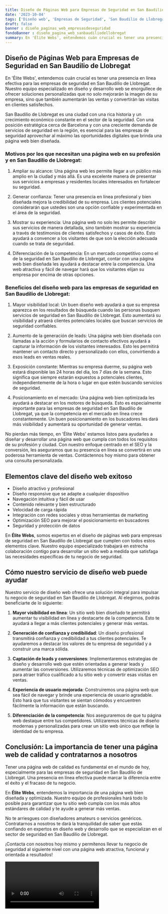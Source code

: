 ```yaml
---
title: Diseño de Páginas Web para Empresas de Seguridad en San Baudilio de Llobregat
date: '2023-10-04'
tags: ['Diseño web', 'Empresas de Seguridad', 'San Baudilio de Llobregat']
draft: false
banner : diseño_paginas_web_empresasdeseguridad
fondoBanner : diseño_pagina_web_sanbaudiliodellobregat
summary: En 'Élite Webs', entendemos cuán crucial es tener una presencia en línea efectiva para las empresas de seguridad en San Baudilio de Llobregat. Nuestro equipo especializado en diseño y desarrollo web se enorgullece de ofrecer soluciones personalizadas que no solo mejorarán la imagen de su empresa, sino que también aumentarán las ventas y convertirán las visitas en clientes satisfechos.
---
```


## Diseño de Páginas Web para Empresas de Seguridad en San Baudilio de Llobregat

En 'Élite Webs', entendemos cuán crucial es tener una presencia en línea efectiva para las empresas de seguridad en San Baudilio de Llobregat. Nuestro equipo especializado en diseño y desarrollo web se enorgullece de ofrecer soluciones personalizadas que no solo mejorarán la imagen de su empresa, sino que también aumentarán las ventas y convertirán las visitas en clientes satisfechos.

San Baudilio de Llobregat es una ciudad con una rica historia y un crecimiento económico constante en el sector de la seguridad. Con una posición estratégica cerca de Barcelona y con una creciente demanda de servicios de seguridad en la región, es esencial para las empresas de seguridad aprovechar al máximo las oportunidades digitales que brinda una página web bien diseñada.

### Motivos por los que necesitan una página web en su profesión y en San Baudilio de Llobregat:

1. Ampliar su alcance: Una página web les permite llegar a un público más amplio en la ciudad y más allá. Es una excelente manera de presentar sus servicios a empresas y residentes locales interesados en fortalecer su seguridad.

2. Generar confianza: Tener una presencia en línea profesional y bien diseñada mejora la credibilidad de su empresa. Los clientes potenciales considerarán que ustedes son una opción confiable y experimentada en el área de la seguridad.

3. Mostrar su experiencia: Una página web no solo les permite describir sus servicios de manera detallada, sino también mostrar su experiencia a través de testimonios de clientes satisfechos y casos de éxito. Esto ayudará a convencer a los visitantes de que son la elección adecuada cuando se trata de seguridad.

4. Diferenciación de la competencia: En un mercado competitivo como el de la seguridad en San Baudilio de Llobregat, contar con una página web bien diseñada les ayudará a destacar entre la competencia. Una web atractiva y fácil de navegar hará que los visitantes elijan su empresa por encima de otras opciones.

### Beneficios del diseño web para las empresas de seguridad en San Baudilio de Llobregat:

1. Mayor visibilidad local: Un buen diseño web ayudará a que su empresa aparezca en los resultados de búsqueda cuando las personas busquen servicios de seguridad en San Baudilio de Llobregat. Esto aumentará su visibilidad y atraerá clientes potenciales locales que buscan servicios de seguridad confiables.

2. Aumento de la generación de leads: Una página web bien diseñada con llamadas a la acción y formularios de contacto efectivos ayudará a capturar la información de los visitantes interesados. Esto les permitirá mantener un contacto directo y personalizado con ellos, convirtiendo a esos leads en ventas reales.

3. Exposición constante: Mientras su empresa duerme, su página web estará disponible las 24 horas del día, los 7 días de la semana. Esto significa que siempre estarán expuestos a potenciales clientes, independientemente de la hora o lugar en que estén buscando servicios de seguridad.

4. Posicionamiento en el mercado: Una página web bien optimizada les ayudará a destacar en los motores de búsqueda. Esto es especialmente importante para las empresas de seguridad en San Baudilio de Llobregat, ya que la competencia en el mercado en línea crece constantemente. Un buen posicionamiento en los buscadores les dará más visibilidad y aumentará su oportunidad de generar ventas.

No pierdan más tiempo, en 'Élite Webs' estamos listos para ayudarles a diseñar y desarrollar una página web que cumpla con todos los requisitos de su profesión y ciudad. Con nuestro enfoque centrado en el SEO y la conversión, les aseguramos que su presencia en línea se convertirá en una poderosa herramienta de ventas. Contáctennos hoy mismo para obtener una consulta personalizada.

<GifSeo />

<Cta />

## Elementos clave del diseño web exitoso

- Diseño atractivo y profesional
- Diseño responsive que se adapte a cualquier dispositivo
- Navegación intuitiva y fácil de usar
- Contenido relevante y bien estructurado
- Velocidad de carga rápida
- Integración con redes sociales y otras herramientas de marketing
- Optimización SEO para mejorar el posicionamiento en buscadores
- Seguridad y protección de datos

En **Élite Webs**, somos expertos en el diseño de páginas web para empresas de seguridad en San Baudilio de Llobregat que cumplen con todos estos elementos clave. Nuestro equipo especializado trabajará en estrecha colaboración contigo para desarrollar un sitio web a medida que satisfaga las necesidades específicas de tu negocio de seguridad.

## Cómo nuestro servicio de diseño web puede ayudar

Nuestro servicio de diseño web ofrece una solución integral para impulsar tu negocio de seguridad en San Baudilio de Llobregat. Al elegirnos, podrás beneficiarte de lo siguiente:

1. **Mayor visibilidad en línea**: Un sitio web bien diseñado te permitirá aumentar tu visibilidad en línea y destacarte de la competencia. Esto te ayudará a llegar a más clientes potenciales y generar más ventas.

2. **Generación de confianza y credibilidad**: Un diseño profesional transmitirá confianza y credibilidad a tus clientes potenciales. Te ayudaremos a destacar los valores de tu empresa de seguridad y a construir una marca sólida.

3. **Captación de leads y conversiones**: Implementaremos estrategias de diseño y desarrollo web que estén orientadas a generar leads y aumentar las conversiones. Utilizaremos técnicas de optimización SEO para atraer tráfico cualificado a tu sitio web y convertir esas visitas en ventas.

4. **Experiencia de usuario mejorada**: Construiremos una página web que sea fácil de navegar y brinde una experiencia de usuario agradable. Esto hará que tus visitantes se sientan cómodos y encuentren fácilmente la información que están buscando.

5. **Diferenciación de la competencia**: Nos aseguraremos de que tu página web destaque entre tus competidores. Utilizaremos técnicas de diseño modernas y personalizadas para crear un sitio web único que refleje la identidad de tu empresa.

## Conclusión: La importancia de tener una página web de calidad y contratarnos a nosotros

Tener una página web de calidad es fundamental en el mundo de hoy, especialmente para las empresas de seguridad en San Baudilio de Llobregat. Una presencia en línea efectiva puede marcar la diferencia entre el éxito y el fracaso de tu negocio.

En **Élite Webs**, entendemos la importancia de una página web bien diseñada y optimizada. Nuestro equipo de profesionales hará todo lo posible para garantizar que tu sitio web cumpla con los más altos estándares de calidad y te ayude a generar más ventas.

No te arriesgues con diseñadores amateurs o servicios genéricos. Contratarnos a nosotros te dará la tranquilidad de saber que estás confiando en expertos en diseño web y desarrollo que se especializan en el sector de seguridad en San Baudilio de Llobregat.

¡Contacta con nosotros hoy mismo y permítenos llevar tu negocio de seguridad al siguiente nivel con una página web atractiva, funcional y orientada a resultados!

<Video />

<CtaBot job='Empresas de Seguridad' city='San Baudilio de Llobregat'/>

<Gmaps query='San Baudilio de Llobregat+españa+maps' />